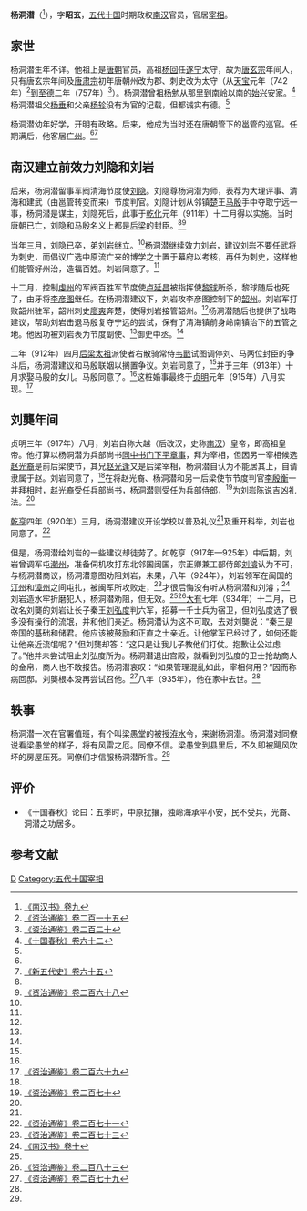 '''杨洞潜'''（{{bd|9世纪||935年|catIdx=Y}}<ref name=NHS9>[http://archive.org/stream/02079314.cn#page/n40/mode/2up 《南汉书》卷九]</ref>），字'''昭玄'''，[[五代十国|五代十国]]时期政权[[南汉|南汉]]官员，官居[[宰相|宰相]]。

== 家世 ==
杨洞潜生年不详。他祖上是[[唐朝|唐朝]]官员，高祖[[杨回|杨回]]任[[遂宁|遂宁]]太守，故为[[唐玄宗|唐玄宗]]年间人，只有唐玄宗年间及[[唐肃宗|唐肃宗]]初年唐朝州改为郡、刺史改为太守（从[[天宝_(唐朝)|天宝]]元年（742年）<ref>[[:s:資治通鑑/卷215|《资治通鉴》卷二百一十五]]</ref>到[[至德_(唐朝)|至德]]二年（757年）<ref>[[:s:資治通鑑/卷220|《资治通鉴》卷二百二十]]</ref>）。杨洞潜曾祖[[杨勉|杨勉]]从那里到[[南岭|南岭]]以南的[[始兴|始兴]]安家。<ref name=SGCQ62>[http://archive.org/stream/06080956.cn#page/n130/mode/2up 《十国春秋》卷六十二]</ref>杨洞潜祖父[[杨垂|杨垂]]和父亲[[杨轸|杨轸]]没有为官的记载，但都诚实有德。<ref name=NHS9/>

杨洞潜幼年好学，开明有政略。后来，他成为当时还在唐朝管下的邕管的巡官。任期满后，他客居[[广州|广州]]。<ref name=SGCQ62/><ref name=NHFD65>[[:s:新五代史/卷65|《新五代史》卷六十五]]</ref>

== 南汉建立前效力刘隐和刘岩 ==
后来，杨洞潜留事军阀清海节度使[[刘隐|刘隐]]。刘隐尊杨洞潜为师，表荐为大理评事、清海和建武（由邕管转变而来）节度判官。刘隐计划从邻镇[[马楚|楚]]王[[马殷|马殷]]手中夺取宁远一事，杨洞潜是谋主，刘隐死后，此事于[[乾化|乾化]]元年（911年）十二月得以实施。当时唐朝已亡，刘隐和马殷名义上都是[[后梁|后梁]]的封臣。<ref name=SGCQ62/><ref name=ZZTJ268>[[:s:資治通鑑/卷268|《资治通鉴》卷二百六十八]]</ref>

当年三月，刘隐已卒，弟[[劉龑|刘岩]]继立。<ref name=ZZTJ268/>杨洞潜继续效力刘岩，建议刘岩不要任武将为刺史，而倡议广选中原流亡来的博学之士置于幕府以考核，再任为刺史，这样他们能管好州治，造福百姓。刘岩同意了。<ref name=SGCQ62/>

十二月，控制[[虔州|虔州]]的军阀百胜军节度使[[卢延昌|卢延昌]]被指挥使[[黎球|黎球]]所杀，黎球随后也死了，由牙将[[李彦图|李彦图]]继任。在杨洞潜建议下，刘岩攻李彦图控制下的[[韶州|韶州]]。刘岩军打败韶州驻军，韶州刺史[[廖爽|廖爽]]奔楚，使得刘岩接管韶州。<ref name=ZZTJ268/>杨洞潜随后也提供了战略建议，帮助刘岩击退马殷复夺宁远的尝试，保有了清海镇前身岭南镇治下的五管之地。他因功被刘岩表为节度副使、<ref name=NHFD65/>御史中丞。<ref name=SGCQ62/>

二年（912年）四月[[朱温|后梁太祖]]派使者右散骑常侍[[韦戬|韦戬]]试图调停刘、马两位封臣的争斗后，杨洞潜建议和马殷联姻以搁置争议。刘岩同意了，<ref name=SGCQ62/>并于三年（913年）十月求娶马殷的女儿。马殷同意了。<ref name=ZZTJ268/>这桩婚事最终于[[贞明_(后梁)|贞明]]元年（915年）八月实现。<ref name=ZZTJ269>[[:s:資治通鑑/卷269|《资治通鉴》卷二百六十九]]</ref>

== 刘龑年间 ==
贞明三年（917年）八月，刘岩自称大越（后改汉，史称[[南汉|南汉]]）皇帝，即高祖皇帝。他打算以杨洞潜为兵部尚书[[同平章事|同中书门下平章事]]，拜为宰相，但因另一宰相候选[[赵光裔|赵光裔]]是前后梁使节，其兄[[赵光逢|赵光逢]]又是后梁宰相，杨洞潜自认为不能居其上，自请隶属于赵。刘岩同意了，<ref name=SGCQ62/>在将赵光裔、杨洞潜和另一后梁使节节度判官[[李殷衡|李殷衡]]一并拜相时，赵光裔受任兵部尚书，杨洞潜则受任为兵部侍郎，<ref name=ZZTJ270>[[:s:資治通鑑/卷270|《资治通鉴》卷二百七十]]</ref>为刘岩陈说吉凶礼法。<ref name=NHFD65/>

[[乾亨_(南汉)|乾亨]]四年（920年）三月，杨洞潜建议开设学校以普及礼仪<ref name=SGCQ62/>及重开科举，刘岩也同意了。<ref name=ZZTJ271>[[:s:資治通鑑/卷271|《资治通鉴》卷二百七十一]]</ref>

但是，杨洞潜给刘岩的一些建议却徒劳了。如乾亨（917年—925年）中后期，刘岩曾调军屯[[潮州_(古代)|潮州]]，准备伺机攻打东北邻国闽国，宗正卿兼工部侍郎[[刘濬_(南汉)|刘濬]]认为不可，与杨洞潜商议，杨洞潜意图劝阻刘岩，未果，八年（924年），刘岩领军在闽国的[[汀州|汀州]]和[[漳州_(古代)|漳州]]之间屯扎，被闽军所攻败走，<ref>[[:s:資治通鑑/卷273|《资治通鉴》卷二百七十三]]</ref>才很后悔没有听从杨洞潜和刘濬；<ref>[https://archive.org/stream/02079315.cn#page/n2/mode/2up 《南汉书》卷十]</ref>刘岩造水牢折磨犯人，杨洞潜劝阻，但无效。<ref name=SGCQ62/><ref>[[:s:資治通鑑/卷283|《资治通鉴》卷二百八十三]]</ref>[[大有_(年號)|大有]]七年（934年）十二月，已改名刘龑的刘岩让长子秦王[[刘弘度|刘弘度]]判六军，招募一千士兵为宿卫，但刘弘度选了很多没有操行的流氓，并和他们亲近。杨洞潜认为这不可取，去对刘龑说：“秦王是帝国的基础和储君。他应该被鼓励和正直之士亲近。让他掌军已经过了，如何还能让他亲近流氓呢？”但刘龑却答：“这只是让我儿子教他们打仗。抱歉让公过虑了。”他并未尝试阻止刘弘度所为。杨洞潜退出宫殿，就看到刘弘度的卫士抢劫商人的金帛，商人也不敢报告。杨洞潜哀叹：“如果管理混乱如此，宰相何用？”因而称病回邸。刘龑根本没再尝试召他。<ref name=ZZTJ279>[[:s:資治通鑑/卷279|《资治通鉴》卷二百七十九]]</ref>八年（935年），他在家中去世。<ref name=NHS9/>

== 轶事 ==
杨洞潜一次在官署值班，有个叫梁愚堂的被授[[洊水县|洊水]]令，来谢杨洞潜。杨洞潜对同僚说看梁愚堂的样子，将有风雷之厄。同僚不信。梁愚堂到县里后，不久即被飓风吹坏的房屋压死。同僚们才信服杨洞潜所言。<ref name=NHS9/>

== 评价 ==
*《十国春秋》论曰：五季时，中原扰攘，独岭海承平小安，民不受兵，光裔、洞潜之功居多。

== 参考文献 ==
{{Reflist}}

{{DEFAULTSORT:Y}}
[[Category:杨姓|D]]
[[Category:五代十国宰相|Category:五代十国宰相]]